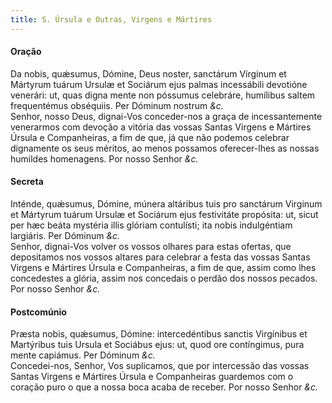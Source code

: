 ```yaml
---
title: S. Úrsula e Outras, Virgens e Mártires
---
```


<h4 class="text-center">Oração</h4>
<div class="grid grid-cols-2 gap-5">
  <span class="text-justify">
    Da nobis, quǽsumus, Dómine, Deus noster, sanctárum Vírginum et Mártyrum
    tuárum Ursulæ et Sociárum ejus palmas incessábili devotióne venerári: ut,
    quas digna mente non póssumus celebráre, humílibus saltem frequentémus
    obséquiis. Per Dóminum nostrum <em>&c.</em>
  </div>
  <span class="text-justify">
    Senhor, nosso Deus, dignai-Vos conceder-nos a graça de incessantemente
    venerarmos com devoção a vitória das vossas Santas Virgens e Mártires Úrsula
    e Companheiras, a fim de que, já que não podemos celebrar dignamente os seus
    méritos, ao menos possamos oferecer-lhes as nossas humildes homenagens. Por
    nosso Senhor <em>&c.</em>
  </span>
</div>

<h4 class="text-center">Secreta</h4>
<div class="grid grid-cols-2 gap-5">
  <span class="text-justify">
    Inténde, quǽsumus, Dómine, múnera altáribus tuis pro sanctárum Virginum et
    Mártyrum tuárum Ursulæ et Sociárum ejus festivitáte propósita: ut, sicut per
    hæc beáta mystéria illis glóriam contulísti; ita nobis indulgéntiam
    largiáris. Per Dóminum <em>&c.</em>
  </div>
  <span class="text-justify">
    Senhor, dignai-Vos volver os vossos olhares para estas ofertas, que
    depositamos nos vossos altares para celebrar a festa das vossas Santas
    Virgens e Mártires Úrsula e Companheiras, a fim de que, assim como lhes
    concedestes a glória, assim nos concedais o perdão dos nossos pecados. Por
    nosso Senhor <em>&c.</em>
  </span>
</div>

<h4 class="text-center">Postcomúnio</h4>
<div class="grid grid-cols-2 gap-5">
  <span class="text-justify">
    Præsta nobis, quǽsumus, Dómine: intercedéntibus sanctis Virgínibus et
    Martýribus tuis Ursula et Sociábus ejus: ut, quod ore contíngimus, pura
    mente capiámus. Per Dóminum <em>&c.</em>
  </div>
  <span class="text-justify">
    Concedei-nos, Senhor, Vos suplicamos, que por intercessão das vossas Santas
    Virgens e Mártires Úrsula e Companheiras guardemos com o coração puro o que
    a nossa boca acaba de receber. Por nosso Senhor <em>&c.</em>
  </span>
</div>
